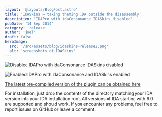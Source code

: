 ```yaml
---
layout: '@layouts/BlogPost.astro'
title: 'IDASkins – taking theming IDA outside the disassembly'
description: 'IDAPro with idaConsonance IDASkins disabled'
pubDate: '14 Sep 2014'
category: 'release'
author: 'joel'
draft: false
heroImage:
  src: '/src/assets/blog/idaskins-release2.png'
  alt: 'screenshots of IDASkins'
---
```


![Disabled](https://zyantific.com/assets/2014-09-14-idaskins-taking-theming-ida-outside-the-disassembly/disabled.png) IDAPro with idaConsonance IDASkins disabled

![Enabled](https://zyantific.com/assets/2014-09-14-idaskins-taking-theming-ida-outside-the-disassembly/enabled.png) IDAPro with idaConsonance and IDASkins enabled

[The latest pre-compiled version of the plugin can be obtained here](https://github.com/athre0z/ida-skins/releases/latest)

For installation, just drop the contents of the directory matching your IDA version into your IDA installation root. All versions of IDA starting with 6.0 are supported and should work. If you encounter any problems, feel free to report issues on GitHub or leave a comment.
